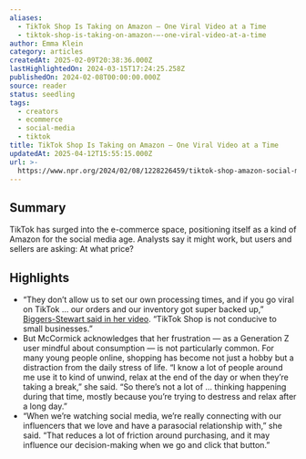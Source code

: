 ```yaml
---
aliases:
  - TikTok Shop Is Taking on Amazon — One Viral Video at a Time
  - tiktok-shop-is-taking-on-amazon-—-one-viral-video-at-a-time
author: Emma Klein
category: articles
createdAt: 2025-02-09T20:38:36.000Z
lastHighlightedOn: 2024-03-15T17:24:25.258Z
publishedOn: 2024-02-08T00:00:00.000Z
source: reader
status: seedling
tags:
  - creators
  - ecommerce
  - social-media
  - tiktok
title: TikTok Shop Is Taking on Amazon — One Viral Video at a Time
updatedAt: 2025-04-12T15:55:15.000Z
url: >-
  https://www.npr.org/2024/02/08/1228226459/tiktok-shop-amazon-social-media-business-ecommerce
---
```

## Summary

TikTok has surged into the e-commerce space, positioning itself as a kind of Amazon for the social media age. Analysts say it might work, but users and sellers are asking: At what price?

## Highlights

- “They don’t allow us to set our own processing times, and if you go viral on TikTok … our orders and our inventory got super backed up,” [Biggers-Stewart said in her video](https://www.tiktok.com/@thebiggersthebetter/video/7294354427568213291). “TikTok Shop is not conducive to small businesses.”
- But McCormick acknowledges that her frustration — as a Generation Z user mindful about consumption — is not particularly common. For many young people online, shopping has become not just a hobby but a distraction from the daily stress of life.
  “I know a lot of people around me use it to kind of unwind, relax at the end of the day or when they’re taking a break,” she said. “So there’s not a lot of … thinking happening during that time, mostly because you’re trying to destress and relax after a long day.”
- “When we’re watching social media, we’re really connecting with our influencers that we love and have a parasocial relationship with,” she said.
  “That reduces a lot of friction around purchasing, and it may influence our decision-making when we go and click that button.”
